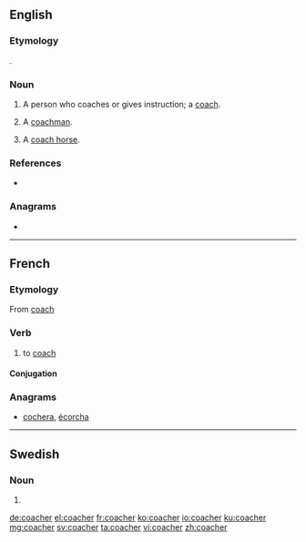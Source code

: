 ==English==

===Etymology===
{{affix|en|coach|-er|id2=agent noun}}.

===Noun===
{{en-noun}}

# A person who coaches or gives instruction; a [[coach]].
# {{lb|en|obsolete}} A [[coachman]].
# A [[coach horse]].

===References===
* {{R:Webster NCD 1967}}

===Anagrams===
* {{l|en|caroche}}

----

==French==

===Etymology===
From {{etyl|en|fr}} [[coach]]

===Verb===
{{fr-verb}}

# {{label|fr|sports}} to [[coach]]

====Conjugation====
{{fr-conj-auto}}

===Anagrams===
* [[cochera#French|cochera]], [[écorcha#French|écorcha]]

----

==Swedish==

===Noun===
{{head|sv|noun form}}

# {{sv-noun-form-indef-pl|coach}}

[[de:coacher]]
[[el:coacher]]
[[fr:coacher]]
[[ko:coacher]]
[[io:coacher]]
[[ku:coacher]]
[[mg:coacher]]
[[sv:coacher]]
[[ta:coacher]]
[[vi:coacher]]
[[zh:coacher]]